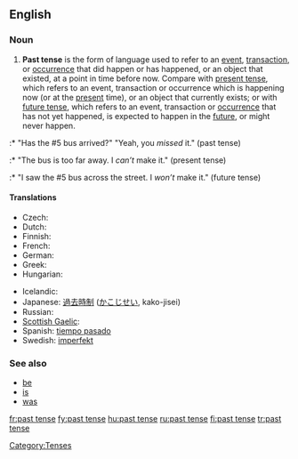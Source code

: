 ==English==

===Noun===
{{wikipedia}}
{{en-noun|sg=[[past]] [[tense]]}}

# {{grammar}} '''Past tense''' is the form of language used to refer to an [[event]], [[transaction]], or [[occurrence]] that did happen or has happened, or an object that existed, at a point in time before now. Compare with [[present tense]], which refers to an event, transaction or occurrence which is happening now (or at the [[present]] time), or an object that currently exists; or with [[future tense]], which refers to an event, transaction or [[occurrence]] that has not yet happened, is expected to happen in the [[future]], or might never happen.
:* "Has the #5 bus arrived?" "Yeah, you ''missed'' it." (past tense)
:* "The bus is too far away. I ''can’t'' make it." (present tense)
:* "I saw the #5 bus across the street. I ''won’t'' make it." (future tense)

====Translations====
{{trans-top|form of language}}
* Czech: {{t-|cs|minulý čas|m}}
* Dutch: {{t+|nl|verleden tijd}}
* Finnish: {{t+|fi|imperfekti}}
* French: {{t+|fr|passé|m}}
* German: {{t+|de|Vergangenheit|f}}
* Greek: {{t+|el|αόριστος|m|tr=aóristos|sc=Grek}}
* Hungarian: {{t-|hu|múlt idő}}
{{trans-mid}}
* Icelandic: {{t+|is|þátíð|f}}
* Japanese: [[過去時制]] ([[かこじせい]], kako-jisei)
* Russian: {{t+|ru|прошедшее время|n|tr=prošédšeje vrémja|sc=Cyrl}}
* [[Scottish Gaelic]]: {{t-|gd|tràth caithte|m}}
* Spanish: [[tiempo pasado]] {{m}}
* Swedish: [[imperfekt]]
{{trans-bottom}}

===See also===
* [[be]]
* [[is]]
* [[was]]

[[Category:Tenses]]

[[fr:past tense]]
[[fy:past tense]]
[[hu:past tense]]
[[ru:past tense]]
[[fi:past tense]]
[[tr:past tense]]